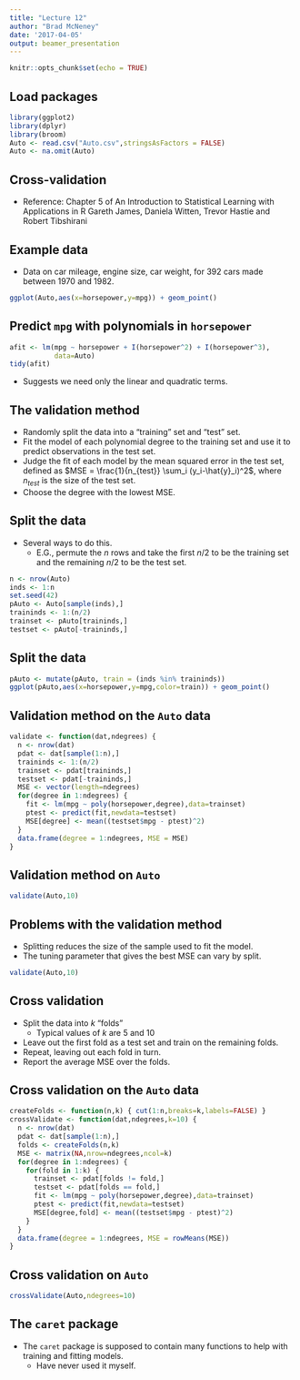 ```yaml
---
title: "Lecture 12"
author: "Brad McNeney"
date: '2017-04-05'
output: beamer_presentation
---
```


```r
knitr::opts_chunk$set(echo = TRUE)
```

## Load packages

\scriptsize

```r
library(ggplot2)
library(dplyr)
library(broom)
Auto <- read.csv("Auto.csv",stringsAsFactors = FALSE)
Auto <- na.omit(Auto)
```

## Cross-validation

\small

- Reference: Chapter 5 of
An Introduction to Statistical Learning
with Applications in R
Gareth James, Daniela Witten, Trevor Hastie and Robert Tibshirani

## Example data

\small

- Data on car mileage, engine size, car
weight, for 392 cars made between 1970 and 1982.

\scriptsize

```r
ggplot(Auto,aes(x=horsepower,y=mpg)) + geom_point()
```

## Predict `mpg` with polynomials in `horsepower`

\scriptsize

```r
afit <- lm(mpg ~ horsepower + I(horsepower^2) + I(horsepower^3),
           data=Auto)
tidy(afit)
```

- Suggests we need only the linear and quadratic terms.

## The validation method

\small

- Randomly split the data into a "training" set and "test" set.
- Fit the model of each polynomial degree
to  the training set and use it to 
predict observations in the test set.
- Judge the fit of each model by the mean squared error in the test set, defined 
as $MSE = \frac{1}{n_{test}} \sum_i (y_i-\hat{y}_i)^2$,
    where $n_{test}$ is the size of the test set.
- Choose the degree with the lowest MSE.

## Split the data

\small

- Several ways to do this.
    - E.G., permute the $n$ rows and take the first $n/2$
    to be the training set and the remaining $n/2$ to 
    be the test set.
    
\scriptsize

```r
n <- nrow(Auto)
inds <- 1:n
set.seed(42)
pAuto <- Auto[sample(inds),]
traininds <- 1:(n/2) 
trainset <- pAuto[traininds,]
testset <- pAuto[-traininds,]
```

## Split the data

\scriptsize

```r
pAuto <- mutate(pAuto, train = (inds %in% traininds))
ggplot(pAuto,aes(x=horsepower,y=mpg,color=train)) + geom_point()
```

## Validation method on the `Auto` data

\scriptsize

```r
validate <- function(dat,ndegrees) {
  n <- nrow(dat)
  pdat <- dat[sample(1:n),]
  traininds <- 1:(n/2) 
  trainset <- pdat[traininds,]
  testset <- pdat[-traininds,]
  MSE <- vector(length=ndegrees)
  for(degree in 1:ndegrees) {
    fit <- lm(mpg ~ poly(horsepower,degree),data=trainset)
    ptest <- predict(fit,newdata=testset)
    MSE[degree] <- mean((testset$mpg - ptest)^2)
  }
  data.frame(degree = 1:ndegrees, MSE = MSE)
}
```

## Validation method on `Auto`


\scriptsize

```r
validate(Auto,10)
```

## Problems with the validation method

- Splitting reduces the size of the sample used
to fit the model.
- The tuning parameter that gives the best MSE can
vary by split.

\scriptsize

```r
validate(Auto,10)
```

## Cross validation

\small

- Split the data into $k$ "folds"
    - Typical values of $k$ are 5 and 10
- Leave out the first fold as a test set and train on 
the remaining folds.
- Repeat, leaving out each fold in turn.
- Report the average MSE over the folds.

## Cross validation on the `Auto` data

\scriptsize

```r
createFolds <- function(n,k) { cut(1:n,breaks=k,labels=FALSE) }
crossValidate <- function(dat,ndegrees,k=10) {
  n <- nrow(dat)
  pdat <- dat[sample(1:n),]
  folds <- createFolds(n,k)
  MSE <- matrix(NA,nrow=ndegrees,ncol=k)
  for(degree in 1:ndegrees) {
    for(fold in 1:k) {
      trainset <- pdat[folds != fold,] 
      testset <- pdat[folds == fold,]
      fit <- lm(mpg ~ poly(horsepower,degree),data=trainset)
      ptest <- predict(fit,newdata=testset)
      MSE[degree,fold] <- mean((testset$mpg - ptest)^2)
    }
  }
  data.frame(degree = 1:ndegrees, MSE = rowMeans(MSE))
}
```

## Cross validation on `Auto`

\scriptsize

```r
crossValidate(Auto,ndegrees=10)
```


## The `caret` package

- The `caret` package is supposed to
contain many functions to help with
training and fitting models.
    - Have never used it myself.
